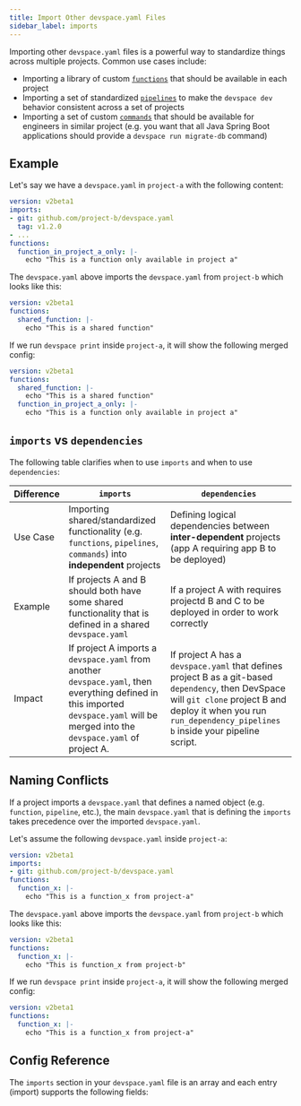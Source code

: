 ```yaml
---
title: Import Other devspace.yaml Files
sidebar_label: imports
---
```




Importing other `devspace.yaml` files is a powerful way to standardize things across multiple projects. Common use cases include:
- Importing a library of custom [`functions`](../functions/README.mdx) that should be available in each project
- Importing a set of standardized [`pipelines`](../pipelines/README.mdx) to make the `devspace dev` behavior consistent across a set of projects
- Importing a set of custom [`commands`](../commands/README.mdx) that should be available for engineers in similar project (e.g. you want that all Java Spring Boot applications should provide a `devspace run migrate-db` command)


## Example
Let's say we have a `devspace.yaml` in `project-a` with the following content:
```yaml title="File: github.com/project-a/devspace.yaml"
version: v2beta1
imports:
- git: github.com/project-b/devspace.yaml
  tag: v1.2.0
- ...
functions:
  function_in_project_a_only: |-
    echo "This is a function only available in project a"
```

The `devspace.yaml` above imports the `devspace.yaml` from `project-b` which looks like this:
```yaml title="File: github.com/project-b/devspace.yaml"
version: v2beta1
functions:
  shared_function: |-
    echo "This is a shared function"
```

If we run `devspace print` inside `project-a`, it will show the following merged config:
```yaml title="project-a/ $ devspace print"
version: v2beta1
functions:
  shared_function: |-
    echo "This is a shared function"
  function_in_project_a_only: |-
    echo "This is a function only available in project a"
```


## `imports` vs `dependencies`
The following table clarifies when to use `imports` and when to use `dependencies`:

| Difference | `imports`                                                                                                                                                                           | `dependencies`                                                                                                                                                                                                       |
| ---------- | ----------------------------------------------------------------------------------------------------------------------------------------------------------------------------------- | -------------------------------------------------------------------------------------------------------------------------------------------------------------------------------------------------------------------- |
| Use Case   | Importing shared/standardized functionality (e.g. `functions`, `pipelines`, `commands`) into **independent** projects                                                               | Defining logical dependencies between **inter-dependent** projects (app A requiring app B to be deployed)                                                                                                                                                  |
| Example    | If projects A and B should both have some shared functionality that is defined in a shared `devspace.yaml`                                                                          | If a project A with requires projectd B and C to be deployed in order to work correctly                                                                                                                              |
| Impact     | If project A imports a `devspace.yaml` from another `devspace.yaml`, then everything defined in this imported `devspace.yaml` will be merged into the `devspace.yaml` of project A. | If project A has a `devspace.yaml` that defines project B as a git-based `dependency`, then DevSpace will `git clone` project B and deploy it when you run `run_dependency_pipelines b` inside your pipeline script. |


## Naming Conflicts
If a project imports a `devspace.yaml` that defines a named object (e.g. `function`, `pipeline`, etc.), the main `devspace.yaml` that is defining the `imports` takes precedence over the imported `devspace.yaml`.

Let's assume the following `devspace.yaml` inside `project-a`:
```yaml title="File: github.com/project-a/devspace.yaml"
version: v2beta1
imports:
- git: github.com/project-b/devspace.yaml
functions:
  function_x: |-
    echo "This is a function_x from project-a"
```

The `devspace.yaml` above imports the `devspace.yaml` from `project-b` which looks like this:
```yaml title="File: github.com/project-b/devspace.yaml"
version: v2beta1
functions:
  function_x: |-
    echo "This is function_x from project-b"
```

If we run `devspace print` inside `project-a`, it will show the following merged config:
```yaml title="project-a/ $ devspace print"
version: v2beta1
functions:
  function_x: |-
    echo "This is a function_x from project-a"
```


## Config Reference
The `imports` section in your `devspace.yaml` file is an array and each entry (import) supports the following fields:

<ConfigPartialImports/>
